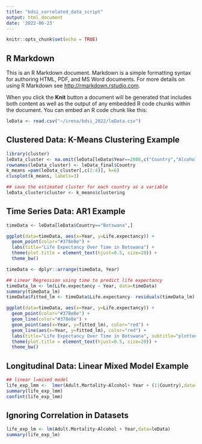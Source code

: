 ```yaml
---
title: "bdsi_correlated_data_script"
output: html_document
date: '2022-06-23'
---
```


```r
knitr::opts_chunk$set(echo = TRUE)
```

## R Markdown

This is an R Markdown document. Markdown is a simple formatting syntax for authoring HTML, PDF, and MS Word documents. For more details on using R Markdown see <http://rmarkdown.rstudio.com>.

When you click the **Knit** button a document will be generated that includes both content as well as the output of any embedded R code chunks within the document. You can embed an R code chunk like this:

```r
leData <- read.csv("~/irena/bdsi_2022/leData.csv")
```

## Clustered Data: K-Means Clustering Example 

```r

library(cluster)
leData_cluster <- na.omit(leData[leData$Year==2000,c("Country","Alcohol", "GDP", "Schooling")])
rownames(leData_cluster) <- leData_final$Country
k_means =pam(leData_cluster[,c(2:4)], k=6)
clusplot(k_means, labels=3)

## save the estimated cluster for each country as a variable 
leData_cluster$cluster <- k_means$clustering
```
## Time Series Data: AR1 Example 

```r


timeData <- leData[leData$Country=="Botswana",]

ggplot(data=timeData, aes(x=Year, y=Life.expectancy)) +
  geom_point(color="#378e8e") +  
  labs(title="Life Expectancy Over Time in Botswana") + 
  theme(plot.title = element_text(hjust=0.5, size=20)) +
  theme_bw()

timeData <- dplyr::arrange(timeData, Year)

## Linear Regression using time to predict life expectancy 
timeData_lm <- lm(Life.expectancy ~ Year, data=timeData)
summary(timeData_lm)
timeData$fitted_lm <- timeData$Life.expectancy- residuals(timeData_lm)

ggplot(data=timeData, aes(x=Year, y=Life.expectancy)) +
  geom_point(color="#378e8e") +  
  geom_line(color="#378e8e") + 
  geom_point(aes(x=Year, y=fitted_lm), color="red") + 
  geom_line(aes(x=Year, y=fitted_lm), color="red") + 
  labs(title="Life Expectancy Over Time in Botswana", subtitle="plotted with predictions from Linear Regression") + 
  theme(plot.title = element_text(hjust=0.5, size=20)) +
  theme_bw()

```
## Longitudinal Data: Linear Mixed Model Example 
```r

## linear l=mixed model 
life_exp_lmm <-  lmer(Adult.Mortality~Alcohol+ Year + (1|Country),data=leData)
summary(life_exp_lmm)
confint(life_exp_lmm)


```

## Ignoring Correlation in Datasets 

```r
life_exp_lm <- lm(Adult.Mortality~Alcohol + Year,data=leData)
summary(life_exp_lm)


```
